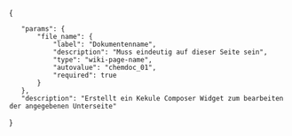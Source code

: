 <includeonly>{{OslTemplate:Helper/UI/VE/Visible
|icon=labFlask
|content=ChemEditor
}}
{{OslTemplate:Helper/UI/VE/Hidden 
|content=<div class="div_kekule_view_edit" id="chemViewEdit_{{{file_name}}}" style="width:{{{width|99}}}%;height:{{{height|500}}}px;border:1px solid black;">{{FULLPAGENAME}}/{{{file_name}}}</div>
}}</includeonly>
<noinclude>
<templatedata>
{
	"params": {
		"file_name": {
			"label": "Dokumentenname",
			"description": "Muss eindeutig auf dieser Seite sein",
			"type": "wiki-page-name",
			"autovalue": "chemdoc_01",
			"required": true
		}
	},
	"description": "Erstellt ein Kekule Composer Widget zum bearbeiten der angegebenen Unterseite"
}
</templatedata>
</noinclude>